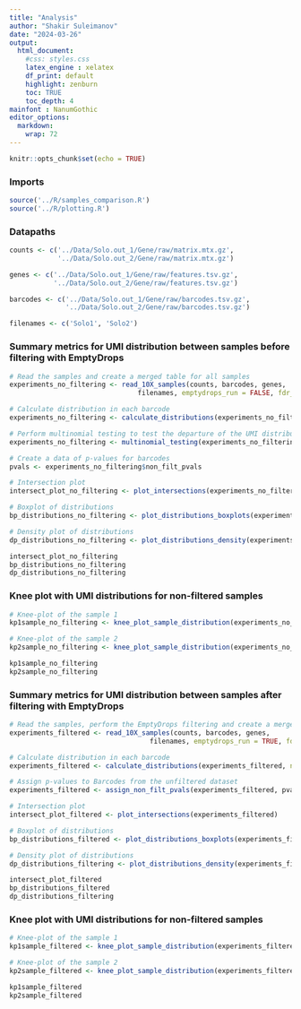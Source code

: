 ```yaml
---
title: "Analysis"
author: "Shakir Suleimanov"
date: "2024-03-26"
output: 
  html_document:
    #css: styles.css
    latex_engine : xelatex
    df_print: default
    highlight: zenburn
    toc: TRUE
    toc_depth: 4
mainfont : NanumGothic    
editor_options: 
  markdown: 
    wrap: 72
---
```


```r
knitr::opts_chunk$set(echo = TRUE)
```

### Imports
```r
source('../R/samples_comparison.R')
source('../R/plotting.R')
```


### Datapaths
```r
counts <- c('../Data/Solo.out_1/Gene/raw/matrix.mtx.gz',
            '../Data/Solo.out_2/Gene/raw/matrix.mtx.gz')

genes <- c('../Data/Solo.out_1/Gene/raw/features.tsv.gz',
           '../Data/Solo.out_2/Gene/raw/features.tsv.gz')

barcodes <- c('../Data/Solo.out_1/Gene/raw/barcodes.tsv.gz',
              '../Data/Solo.out_2/Gene/raw/barcodes.tsv.gz')

filenames <- c('Solo1', 'Solo2')
```

### Summary metrics for UMI distribution between samples before filtering with EmptyDrops
```r
# Read the samples and create a merged table for all samples
experiments_no_filtering <- read_10X_samples(counts, barcodes, genes, 
                                filenames, emptydrops_run = FALSE, fdr_threshold = 0.05)

# Calculate distribution in each barcode
experiments_no_filtering <- calculate_distributions(experiments_no_filtering, number_of_samples = 2)

# Perform multinomial testing to test the departure of the UMI distribution from the reference distribution
experiments_no_filtering <- multinomial_testing(experiments_no_filtering, number_of_samples = 2, prob=c(0.675, 1 - 0.675))

# Create a data of p-values for barcodes
pvals <- experiments_no_filtering$non_filt_pvals

# Intersection plot
intersect_plot_no_filtering <- plot_intersections(experiments_no_filtering, min_intersection_size = 2000)

# Boxplot of distributions
bp_distributions_no_filtering <- plot_distributions_boxplots(experiments_no_filtering, number_of_samples = 2, alpha = 0.15)

# Density plot of distributions
dp_distributions_no_filtering <- plot_distributions_density(experiments_no_filtering)

intersect_plot_no_filtering
bp_distributions_no_filtering
dp_distributions_no_filtering
```


### Knee plot with UMI distributions for non-filtered samples 
```r
# Knee-plot of the sample 1
kp1sample_no_filtering <- knee_plot_sample_distribution(experiments_no_filtering, sample = 1, threshold = 0.05)

# Knee-plot of the sample 2
kp2sample_no_filtering <- knee_plot_sample_distribution(experiments_no_filtering, sample = 2, threshold = 0.05)

kp1sample_no_filtering
kp2sample_no_filtering
```


### Summary metrics for UMI distribution between samples after filtering with EmptyDrops
```r
# Read the samples, perform the EmptyDrops filtering and create a merged table for all samples
experiments_filtered <- read_10X_samples(counts, barcodes, genes, 
                                   filenames, emptydrops_run = TRUE, fdr_threshold = 0.05)

# Calculate distribution in each barcode
experiments_filtered <- calculate_distributions(experiments_filtered, number_of_samples = 2)

# Assign p-values to Barcodes from the unfiltered dataset 
experiments_filtered <- assign_non_filt_pvals(experiments_filtered, pvals)

# Intersection plot
intersect_plot_filtered <- plot_intersections(experiments_filtered)

# Boxplot of distributions
bp_distributions_filtered <- plot_distributions_boxplots(experiments_filtered, number_of_samples = 2, alpha = 0.25)

# Density plot of distributions
dp_distributions_filtering <- plot_distributions_density(experiments_filtered)

intersect_plot_filtered
bp_distributions_filtered
dp_distributions_filtering
```


### Knee plot with UMI distributions for non-filtered samples 
```r
# Knee-plot of the sample 1
kp1sample_filtered <- knee_plot_sample_distribution(experiments_filtered, sample = 1, threshold = 0.05)

# Knee-plot of the sample 2
kp2sample_filtered <- knee_plot_sample_distribution(experiments_filtered, sample = 2, threshold = 0.05)

kp1sample_filtered
kp2sample_filtered
```


